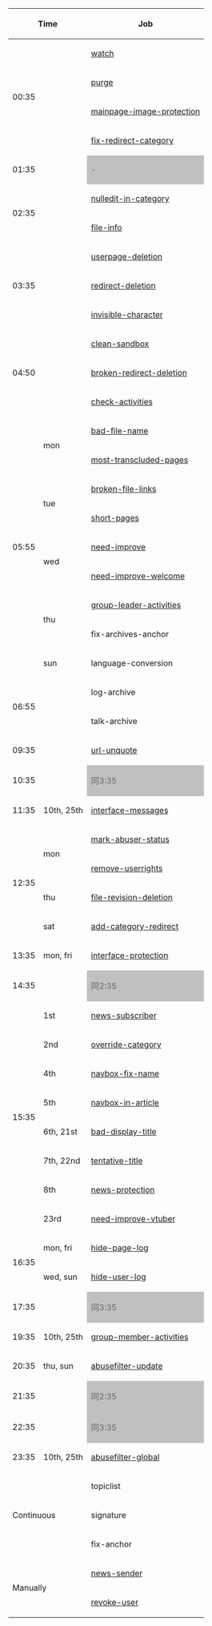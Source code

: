 {| class="wikitable" style="text-align:center;"
|-
! colspan="2" | Time
! Job
! Config
|-
| rowspan="4" colspan="2" | 00:35
| [[../../src/Personal/watch.js|watch]]
| rowspan="4" | [[1x daily.yaml|1x daily]]
|-
| [[../../src/Clean/purge.js|purge]]
|-
| [[../../src/File/mainpageImages.js|mainpage-image-protection]]
|-
| [[../../src/Category/fixRedirect.js|fix-redirect-category]]
|-
| colspan="2" | 01:35
| colspan="2" style="background-color:#c0c0c0; color:#656565;" | -
|-
| rowspan="2" colspan="2" | 02:35
| [[../../src/Category/nulledit.js|nulledit-in-category]]
| rowspan="2" | [[3x daily.yaml|3x daily]]
|-
| [[../../src/File/info.js|file-info]]
|-
| rowspan="3" colspan="2" | 03:35
| [[../../src/Clean/userpageDelete.js|userpage-deletion]]
| rowspan="3" | [[4x daily.yaml|4x daily]]
|-
| [[../../src/Clean/redirectDelete.js|redirect-deletion]]
|-
| [[../../src/Clean/invisibleCharacter.js|invisible-character]]
|-
| rowspan="3" colspan="2" | 04:50
| [[../../src/Clean/sandbox.js|clean-sandbox]]
| rowspan="3" | [[1x daily.yaml|1x daily]]
|-
| [[../../src/Clean/brokenRedirectDelete.js|broken-redirect-deletion]]
|-
| [[../../src/Activity/maintainer.js|check-activities]]
|-
| rowspan="9" | 05:55
| rowspan="2" | mon
| [[../../src/Report/badFileName.js|bad-file-name]]
| rowspan="9" | [[Activity.yaml|Activity]]<br>[[Report.yaml|Report]]
|-
| [[../../src/Report/mostTranscludedPages.js|most-transcluded-pages]]
|-
| rowspan="2" | tue
| [[../../src/Report/brokenFileLinks.js|broken-file-links]]
|-
| [[../../src/Report/shortPages.js|short-pages]]
|-
| rowspan="2" | wed
| [[../../src/Report/needImprove.js|need-improve]]
|-
| [[../../src/Report/needImproveWelcome.js|need-improve-welcome]]
|-
| rowspan="2" | thu
| [[../../src/Activity/groupLeader.js|group-leader-activities]]
|-
| fix-archives-anchor
|-
| sun
| language-conversion
|-
| rowspan="2" colspan="2" | 06:55
| log-archive
| rowspan="2" | 
|-
| talk-archive
|-
| colspan="2" | 09:35
| [[../../src/Clean/urlUnquote.js|url-unquote]]
| [[1x daily.yaml|1x daily]]
|-
| colspan="2" | 10:35
| colspan="2" style="background-color:#c0c0c0; color:#656565;" | 同3:35
|-
| 11:35
| 10th, 25th
| [[../../src/Interface/messages.js|interface-messages]]
| [[Interface.yaml|Interface]]
|-
| rowspan="4" | 12:35
| rowspan="2" | mon
| [[../../src/Blocked/markAbuserStatus.js|mark-abuser-status]]
| rowspan="4" | [[Blocked.yaml|Blocked]]<br>[[Category.yaml|Category]]<br>[[File.yaml|File]]
|-
| [[../../src/Blocked/removeUserrights.js|remove-userrights]]
|-
| thu
| [[../../src/File/revisionDelete.js|file-revision-deletion]]
|-
| sat
| [[../../src/Category/redirectTemplate.js|add-category-redirect]]
|-
| 13:35
| mon, fri
| [[../../src/Interface/protect.js|interface-protection]]
| [[Interface.yaml|Interface]]
|-
| colspan="2" | 14:35
| colspan="2" style="background-color:#C0C0C0; color:#656565;" | 同2:35
|-
| rowspan="8" | 15:35
| 1st
| [[../../src/News/subscriber.js|news-subscriber]]
| rowspan="8" | [[Internal.yaml|Internal]]<br>[[Navbox.yaml|Navbox]]<br>[[News.yaml|News]]<br>[[Report.yaml|Report]]
|-
| 2nd
| [[../../src/Internal/updateOverrideCategory.js|override-category]]
|-
| 4th
| [[../../src/Navbox/fixName.js|navbox-fix-name]]
|-
| 5th
| [[../../src/Navbox/article.js|navbox-in-article]]
|-
| 6th, 21st
| [[../../src/Report/badDisplayTitle.js|bad-display-title]]
|-
| 7th, 22nd
| [[../../src/Report/tentativeTitle.js|tentative-title]]
|-
| 8th
| [[../../src/News/protect.js|news-protection]]
|-
| 23rd
| [[../../src/Report/needImproveVtuber.js|need-improve-vtuber]]
|-
| rowspan="2" | 16:35
| mon, fri
| [[../../src/Suppress/pageLog.js|hide-page-log]]
| rowspan="2" | [[Suppress.yaml|Suppress]]
|-
| wed, sun
| [[../../src/Suppress/userLog.js|hide-user-log]]
|-
| colspan="2" | 17:35
| colspan="2" style="background-color:#C0C0C0; color:#656565;" | 同3:35
|-
| 19:35
| 10th, 25th
| [[../../src/Activity/groupMember.js|group-member-activities]]
| [[Activity.yaml|Activity]]
|-
| 20:35
| thu, sun
| [[../../src/AbuseFilter/update.js|abusefilter-update]]
| [[AbuseFilter.yaml|AbuseFilter]]
|-
| colspan="2" | 21:35
| colspan="2" style="background-color:#C0C0C0; color:#656565;" | 同2:35
|-
| colspan="2" | 22:35
| colspan="2" style="background-color:#C0C0C0; color:#656565;" | 同3:35
|-
| 23:35
| 10th, 25th
| [[../../src/AbuseFilter/global.js|abusefilter-global]]
| [[AbuseFilter.yaml|AbuseFilter]]
|-
| rowspan="3" colspan="2" | Continuous
| topiclist
| 
|-
| signature
| 
|-
| fix-anchor
| 
|-
| rowspan="2" colspan="2" | Manually
| [[../../src/News/sender.js|news-sender]]
| [[News.yaml|News]]
|-
| [[../../src/Suppress/revokeUser.js|revoke-user]]
| [[Suppress.yaml|Suppress]]
|}
